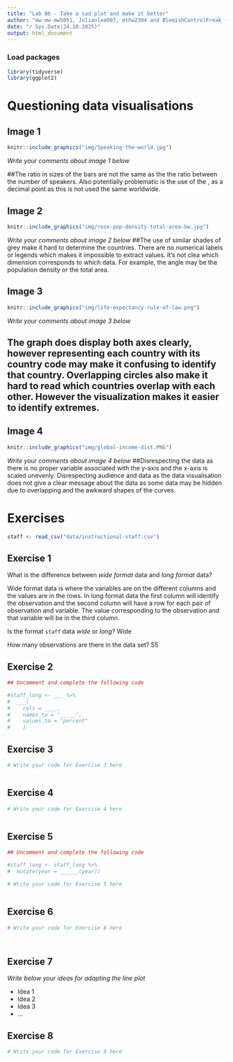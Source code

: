 ```yaml
---
title: "Lab 06 - Take a sad plot and make it better"
author: "mw-mw-mw5051, Julianlee007, mthw2304 and BlemishControlFreak - The Fantastic 4 (90210)"
date: "r Sys.Date(24.10.2025)"
output: html_document
---
```


### Load packages

```r
library(tidyverse)
library(ggplot2)
```


# Questioning data visualisations

## Image 1

```r
knitr::include_graphics("img/Speaking-the-world.jpg")
```

_Write your comments about image 1 below_

##The ratio in sizes of the bars are not the same as the the ratio between the number of speakers. Also potentially problematic is the use of the , as a decimal point as this is not used the same worldwide.



## Image 2

```r
knitr::include_graphics("img/rose-pop-density-total-area-bw.jpg")
```

_Write your comments about image 2 below_
##The use of similar shades of grey make it hard to determine the countries. There are no numerical labels or legends which makes it impossible to extract values. It's not clea which dimension corresponds to which data. For example, the angle may be the population density or the total area. 



## Image 3

```r
knitr::include_graphics("img/life-expectancy-rule-of-law.png")
```

_Write your comments about image 3 below_

## The graph does display both axes clearly, however representing each country with its country code may make it confusing to identify that country. Overlapping circles also make it hard to read which countries overlap with each other. However the visualization makes it easier to identify extremes.


## Image 4

```r
knitr::include_graphics("img/global-income-dist.PNG")
```

_Write your comments about image 4 below_
##Disrespecting the data as there is no proper variable associated with the y-axis and the x-axis is scaled unevenly. Disrespecting audience and data as the data visualisation does not give a clear message about the data as some data may be hidden due to overlapping and the awkward shapes of the curves.




# Exercises

```r
staff <- read_csv("data/instructional-staff.csv")
```


## Exercise 1

What is the difference between *wide format* data and *long format* data?

Wide format data is where the variables are on the different columns and the values are in the rows. In long format data the first column will identify the observation and the second column will have a row for each pair of observation and variable. The value corresponding to the observation and that variable will be in the third column.

Is the format `staff` data *wide* or *long*?
Wide

How many observations are there in the data set?
55



## Exercise 2

```r
## Uncomment and complete the following code

#staff_long <- ___ %>%
#  ___(
#    cols = ____, 
#    names_to = "_____",
#    values_to = "percent"
#    )

```


## Exercise 3

```r
# Write your code for Exercise 3 here



```

## Exercise 4

```r
# Write your code for Exercise 4 here



```

## Exercise 5

```r
## Uncomment and complete the following code

#staff_long <- staff_long %>%
#  mutate(year = ______(year))
```


```r
# Write your code for Exercise 5 here



```

## Exercise 6

```r
# Write your code for Exercise 6 here




```

## Exercise 7

_Write below your ideas for adapting the line plot_

* Idea 1
* Idea 2
* Idea 3
* ...


## Exercise 8

```r
# Write your code for Exercise 8 here



```

